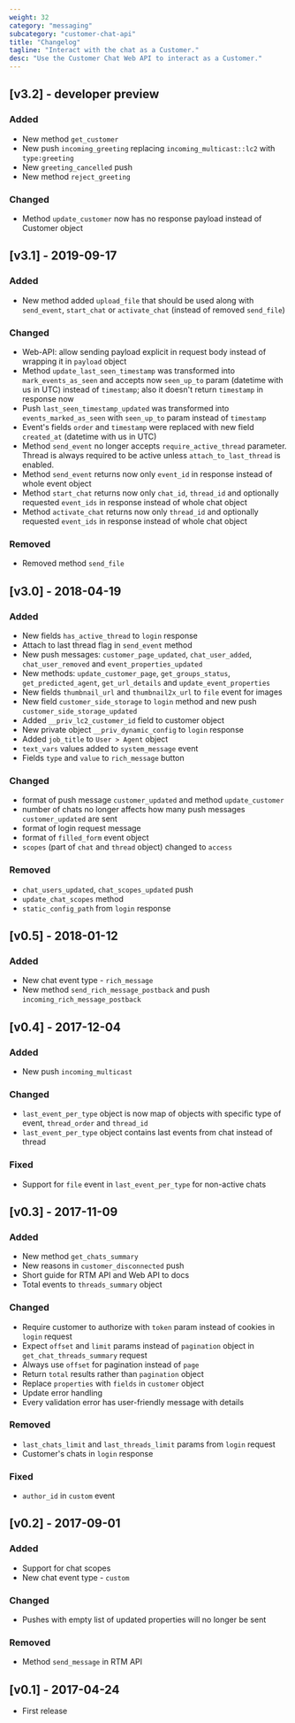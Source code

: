```yaml
---
weight: 32
category: "messaging"
subcategory: "customer-chat-api"
title: "Changelog"
tagline: "Interact with the chat as a Customer."
desc: "Use the Customer Chat Web API to interact as a Customer."
---
```


## [v3.2] - developer preview

### Added
- New method `get_customer`
- New push `incoming_greeting` replacing `incoming_multicast::lc2` with `type:greeting`
- New `greeting_cancelled` push
- New method `reject_greeting`

### Changed
- Method `update_customer` now has no response payload instead of Customer object

## [v3.1] - 2019-09-17

### Added
- New method added `upload_file` that should be used along with `send_event`, `start_chat` or `activate_chat` (instead of removed `send_file`)

### Changed
- Web-API: allow sending payload explicit in request body instead of wrapping it in `payload` object
- Method `update_last_seen_timestamp` was transformed into `mark_events_as_seen` and accepts now `seen_up_to` param (datetime with us in UTC) instead of `timestamp`; also it doesn't return `timestamp` in response now
- Push `last_seen_timestamp_updated` was transformed into `events_marked_as_seen` with `seen_up_to` param instead of `timestamp`
- Event's fields `order` and `timestamp` were replaced with new field `created_at` (datetime with us in UTC)
- Method `send_event` no longer accepts `require_active_thread` parameter.  Thread is always required to be active unless `attach_to_last_thread` is enabled.
- Method `send_event` returns now only `event_id` in response instead of whole event object
- Method `start_chat` returns now only `chat_id`, `thread_id` and optionally requested `event_ids` in response instead of whole chat object
- Method `activate_chat` returns now only `thread_id` and optionally requested `event_ids` in response instead of whole chat object

### Removed
- Removed method `send_file`

## [v3.0] - 2018-04-19

### Added
- New fields `has_active_thread` to `login` response
- Attach to last thread flag in `send_event` method
- New push messages: `customer_page_updated`, `chat_user_added`, `chat_user_removed` and `event_properties_updated`
- New methods: `update_customer_page`, `get_groups_status`, `get_predicted_agent`, `get_url_details` and `update_event_properties`
- New fields `thumbnail_url` and `thumbnail2x_url` to `file` event for images
- New field `customer_side_storage` to `login` method and new push `customer_side_storage_updated`
- Added `__priv_lc2_customer_id` field to customer object
- New private object `__priv_dynamic_config` to `login` response
- Added `job_title` to `User > Agent` object
- `text_vars` values added to `system_message` event
- Fields `type` and `value` to `rich_message` button

### Changed
- format of push message `customer_updated` and method `update_customer`
- number of chats no longer affects how many push messages `customer_updated` are sent
- format of login request message
- format of `filled_form` event object
- `scopes` (part of `chat` and `thread` object) changed to `access`

### Removed
- `chat_users_updated`, `chat_scopes_updated` push
-  `update_chat_scopes` method
- `static_config_path` from `login` response

## [v0.5] - 2018-01-12

### Added
- New chat event type - `rich_message`
- New method `send_rich_message_postback` and push `incoming_rich_message_postback`


## [v0.4] - 2017-12-04

### Added
- New push `incoming_multicast`

### Changed
- `last_event_per_type` object is now map of objects with specific type of event, `thread_order` and `thread_id`
- `last_event_per_type` object contains last events from chat instead of thread

### Fixed
- Support for `file` event in `last_event_per_type` for non-active chats

## [v0.3] - 2017-11-09

### Added
- New method `get_chats_summary`
- New reasons in `customer_disconnected` push
- Short guide for RTM API and Web API to docs
- Total events to `threads_summary` object

### Changed
- Require customer to authorize with `token` param instead of cookies in `login` request
- Expect `offset` and `limit` params instead of `pagination` object in `get_chat_threads_summary` request
- Always use `offset` for pagination instead of `page`
- Return `total` results rather than `pagination` object
- Replace `properties` with `fields` in `customer` object
- Update error handling
- Every validation error has user-friendly message with details

### Removed
- `last_chats_limit` and `last_threads_limit` params from `login` request
- Customer's chats in `login` response

### Fixed
 - `author_id` in `custom` event

## [v0.2] - 2017-09-01

### Added
- Support for chat scopes
- New chat event type - `custom`

### Changed
- Pushes with empty list of updated properties will no longer be sent

### Removed
- Method `send_message` in RTM API

## [v0.1] -  2017-04-24
- First release
